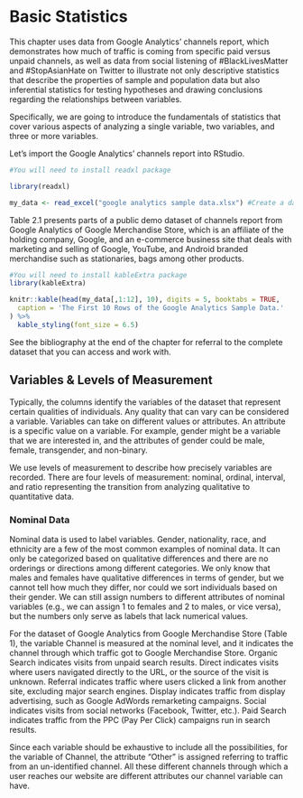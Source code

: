 # Basic Statistics 

This chapter uses data from Google Analytics’ channels report, which demonstrates how much of traffic is coming from specific paid versus unpaid channels, as well as data from social listening of #BlackLivesMatter and #StopAsianHate on Twitter to illustrate not only descriptive statistics that describe the properties of sample and population data but also inferential statistics for testing hypotheses and drawing conclusions regarding the relationships between variables. 

Specifically, we are going to introduce the fundamentals of statistics that cover various aspects of analyzing a single variable, two variables, and three or more variables. 

Let's import the Google Analytics’ channels report into RStudio.

```r
#You will need to install readxl package

library(readxl) 

my_data <- read_excel("google analytics sample data.xlsx") #Create a dataset and name it as my_data

```

Table 2.1 presents parts of a public demo dataset of channels report from Google Analytics of Google Merchandise Store, which is an affiliate of the holding company, Google, and an e-commerce business site that deals with marketing and selling of Google, YouTube, and Android branded merchandise such as stationaries, bags among other products. 


```r
#You will need to install kableExtra package
library(kableExtra)

knitr::kable(head(my_data[,1:12], 10), digits = 5, booktabs = TRUE,
  caption = 'The First 10 Rows of the Google Analytics Sample Data.'
) %>%
  kable_styling(font_size = 6.5)
```

See the bibliography at the end of the chapter for referral to the complete dataset that you can access and work with. 

## Variables & Levels of Measurement 

Typically, the columns identify the variables of the dataset that represent certain qualities of individuals. Any quality that can vary can be considered a variable. Variables can take on different values or attributes. An attribute is a specific value on a variable. For example, gender might be a variable that we are interested in, and the attributes of gender could be male, female, transgender, and non-binary. 

We use levels of measurement to describe how precisely variables are recorded. There are four levels of measurement: nominal, ordinal, interval, and ratio representing the transition from analyzing qualitative to quantitative data. 

### Nominal Data  

Nominal data is used to label variables. Gender, nationality, race, and ethnicity are a few of the most common examples of nominal data. It can only be categorized based on qualitative differences and there are no orderings or directions among different categories. We only know that males and females have qualitative differences in terms of gender, but we cannot tell how much they differ, nor could we sort individuals based on their gender. We can still assign numbers to different attributes of nominal variables (e.g., we can assign 1 to females and 2 to males, or vice versa), but the numbers only serve as labels that lack numerical values.

For the dataset of Google Analytics from Google Merchandise Store (Table 1), the variable Channel is measured at the nominal level, and it indicates the channel through which traffic got to Google Merchandise Store. Organic Search indicates visits from unpaid search results. Direct indicates visits where users navigated directly to the URL, or the source of the visit is unknown. Referral indicates traffic where users clicked a link from another site, excluding major search engines. Display indicates traffic from display advertising, such as Google AdWords remarketing campaigns. Social indicates visits from social networks (Facebook, Twitter, etc.). Paid Search indicates traffic from the PPC (Pay Per Click) campaigns run in search results. 

Since each variable should be exhaustive to include all the possibilities, for the variable of Channel, the attribute “Other” is assigned referring to traffic from an un-identified channel. All these different channels through which a user reaches our website are different attributes our channel variable can have. 
